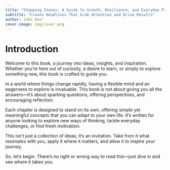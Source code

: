 ```yaml
---
title: "Stepping Stones: A Guide to Growth, Resilience, and Everyday Progress"
subtitle: "Create Headlines That Grab Attention and Drive Results"
author: John Doe"
cover-image: img/cover.png
---
```


# Introduction {.unnumbered}

Welcome to this book, a journey into ideas, insights, and inspiration. Whether you're here out of curiosity, a desire to learn, or simply to explore something new, this book is crafted to guide you.

In a world where things change rapidly, having a flexible mind and an eagerness to explore is invaluable. This book is not about giving you all the answers—it’s about sparking questions, offering perspectives, and encouraging reflection.

Each chapter is designed to stand on its own, offering simple yet meaningful concepts that you can adapt to your own life. It’s written for anyone looking to explore new ways of thinking, tackle everyday challenges, or find fresh motivation.

This isn’t just a collection of ideas; it’s an invitation. Take from it what resonates with you, apply it where it matters, and allow it to inspire your journey.

So, let’s begin. There’s no right or wrong way to read this—just dive in and see where it takes you.

